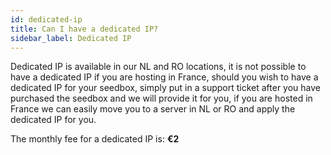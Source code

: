 ```yaml
---
id: dedicated-ip
title: Can I have a dedicated IP?
sidebar_label: Dedicated IP
---
```


Dedicated IP is available in our NL and RO locations, it is not possible to have a dedicated IP if you are hosting in France, should you wish to have a dedicated IP for your seedbox, simply put in a support ticket after you have purchased the seedbox and we will provide it for you, if you are hosted in France we can easily move you to a server in NL or RO and apply the dedicated IP for you.

The monthly fee for a dedicated IP is: **€2**
